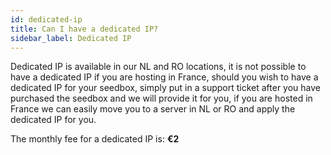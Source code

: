 ```yaml
---
id: dedicated-ip
title: Can I have a dedicated IP?
sidebar_label: Dedicated IP
---
```


Dedicated IP is available in our NL and RO locations, it is not possible to have a dedicated IP if you are hosting in France, should you wish to have a dedicated IP for your seedbox, simply put in a support ticket after you have purchased the seedbox and we will provide it for you, if you are hosted in France we can easily move you to a server in NL or RO and apply the dedicated IP for you.

The monthly fee for a dedicated IP is: **€2**
